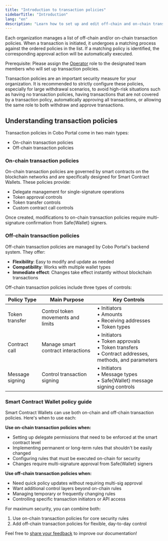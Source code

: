 ```yaml
---
title: "Introduction to transaction policies"
sidebarTitle: "Introduction"
lang: "en"
description: "Learn how to set up and edit off-chain and on-chain transaction policies in Cobo Portal, automating transaction handling."
---
```


Each organization manages a list of off-chain and/or on-chain transaction policies. When a transaction is initiated, it undergoes a matching process against the ordered policies in the list. If a matching policy is identified, the corresponding approval action will be automatically executed.

<Note>Prerequisite: Please assign the [Operator](/en/portal/organization/roles-and-permissions) role to the designated team members who will set up transaction policies.</Note>

<Note>Transaction policies are an important security measure for your organization. It is recommended to strictly configure these policies, especially for large withdrawal scenarios, to avoid high-risk situations such as having no transaction policies, having transactions that are not covered by a transaction policy, automatically approving all transactions, or allowing the same role to both withdraw and approve transactions.</Note>

## Understanding transaction policies

Transaction policies in Cobo Portal come in two main types: 
- On-chain transaction policies
- Off-chain transaction policies

### On-chain transaction policies

On-chain transaction policies are governed by smart contracts on the blockchain networks and are specifically designed for Smart Contract Wallets. These policies provide:
- Delegate management for single-signature operations
- Token approval controls
- Token transfer controls
- Custom contract call controls

Once created, modifications to on-chain transaction policies require multi-signature confirmation from Safe{Wallet} signers.

### Off-chain transaction policies

Off-chain transaction policies are managed by Cobo Portal's backend system. They offer:
- **Flexibility**: Easy to modify and update as needed
- **Compatibility**: Works with multiple wallet types
- **Immediate effect**: Changes take effect instantly without blockchain transactions

Off-chain transaction policies include three types of controls:

| Policy Type | Main Purpose | Key Controls |
|------------|--------------|--------------|
| Token transfer | Control token movements and limits | • Initiators<br/>• Amounts<br/>• Receiving addresses<br/>• Token types |
| Contract call | Manage smart contract interactions | • Initiators<br/>• Token approvals<br/>• Token transfers<br/>• Contract addresses, methods, and parameters |
| Message signing | Control transaction signing | • Initiators<br/>• Message types<br/>• Safe{Wallet} message signing controls |

### Smart Contract Wallet policy guide

Smart Contract Wallets can use both on-chain and off-chain transaction policies. Here's when to use each:

**Use on-chain transaction policies when:**
- Setting up delegate permissions that need to be enforced at the smart contract level
- Implementing permanent or long-term rules that shouldn't be easily changed
- Configuring rules that must be executed on-chain for security
- Changes require multi-signature approval from Safe{Wallet} signers

**Use off-chain transaction policies when:**
- Need quick policy updates without requiring multi-sig approval
- Want additional control layers beyond on-chain rules
- Managing temporary or frequently changing rules
- Controlling specific transaction initiators or API access

For maximum security, you can combine both:
1. Use on-chain transaction policies for core security rules
2. Add off-chain transaction policies for flexible, day-to-day control

<Tip>Feel free to [share your feedback](https://forms.zohopublic.com/cobo/form/DocumentFeedbackForm/formperma/QvLOhxJv1_JMsJ-1dleZ8Itb_7rzN-LtgvsDdxosoVI?referrername=manuals) to improve our documentation!</Tip>